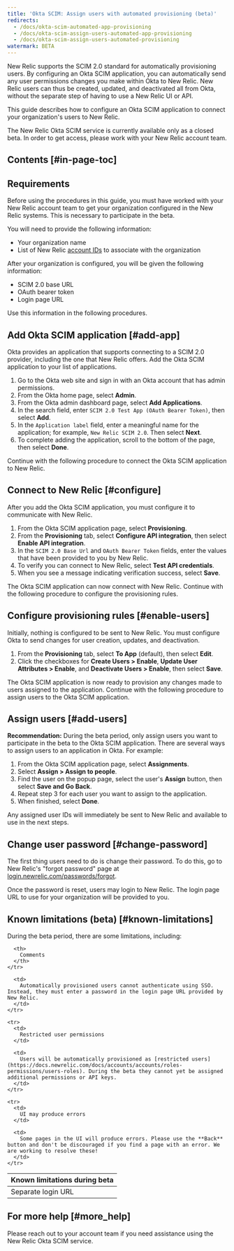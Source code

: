 ```yaml
---
title: 'Okta SCIM: Assign users with automated provisioning (beta)'
redirects:
  - /docs/okta-scim-automated-app-provisioning
  - /docs/okta-scim-assign-users-automated-app-provisioning
  - /docs/okta-scim-assign-users-automated-provisioning
watermark: BETA
---
```


New Relic supports the SCIM 2.0 standard for automatically provisioning users. By configuring an Okta SCIM application, you can automatically send any user permissions changes you make within Okta to New Relic. New Relic users can thus be created, updated, and deactivated all from Okta, without the separate step of having to use a New Relic UI or API.

This guide describes how to configure an Okta SCIM application to connect your organization's users to New Relic.

<Callout variant="tip">
  The New Relic Okta SCIM service is currently available only as a closed beta. In order to get access, please work with your New Relic account team.
</Callout>

## Contents [#in-page-toc]

## Requirements

Before using the procedures in this guide, you must have worked with your New Relic account team to get your organization configured in the New Relic systems. This is necessary to participate in the beta.

You will need to provide the following information:

* Your organization name
* List of New Relic [account IDs](https://docs.newrelic.com/docs/accounts/install-new-relic/account-setup/account-id) to associate with the organization

After your organization is configured, you will be given the following information:

* SCIM 2.0 base URL
* OAuth bearer token
* Login page URL

Use this information in the following procedures.

## Add Okta SCIM application [#add-app]

Okta provides an application that supports connecting to a SCIM 2.0 provider, including the one that New Relic offers. Add the Okta SCIM application to your list of applications.

1. Go to the Okta web site and sign in with an Okta account that has admin permissions.
2. From the Okta home page, select **Admin**.
3. From the Okta admin dashboard page, select **Add Applications**.
4. In the search field, enter `SCIM 2.0 Test App (OAuth Bearer Token)`, then select **Add**.
5. In the `Application label` field, enter a meaningful name for the application; for example, `New Relic SCIM 2.0`. Then select **Next**.
6. To complete adding the application, scroll to the bottom of the page, then select **Done**.

Continue with the following procedure to connect the Okta SCIM application to New Relic.

## Connect to New Relic [#configure]

After you add the Okta SCIM application, you must configure it to communicate with New Relic.

1. From the Okta SCIM application page, select **Provisioning**.
2. From the **Provisioning** tab, select **Configure API integration**, then select **Enable API integration**.
3. In the `SCIM 2.0 Base Url` and `OAuth Bearer Token` fields, enter the values that have been provided to you by New Relic.
4. To verify you can connect to New Relic, select **Test API credentials**.
5. When you see a message indicating verification success, select **Save**.

The Okta SCIM application can now connect with New Relic. Continue with the following procedure to configure the provisioning rules.

## Configure provisioning rules [#enable-users]

Initially, nothing is configured to be sent to New Relic. You must configure Okta to send changes for user creation, updates, and deactivation.

1. From the **Provisioning** tab, select **To App** (default), then select **Edit**.
2. Click the checkboxes for **Create Users > Enable**, **Update User Attributes > Enable**, and **Deactivate Users > Enable**, then select **Save**.

The Okta SCIM application is now ready to provision any changes made to users assigned to the application. Continue with the following procedure to assign users to the Okta SCIM application.

## Assign users [#add-users]

**Recommendation:** During the beta period, only assign users you want to participate in the beta to the Okta SCIM application. There are several ways to assign users to an application in Okta. For example:

1. From the Okta SCIM application page, select **Assignments**.
2. Select **Assign > Assign to people**.
3. Find the user on the popup page, select the user's **Assign** button, then select **Save and Go Back**.
4. Repeat step 3 for each user you want to assign to the application.
5. When finished, select **Done**.

Any assigned user IDs will immediately be sent to New Relic and available to use in the next steps.

## Change user password [#change-password]

The first thing users need to do is change their password. To do this, go to New Relic's "forgot password" page at [login.newrelic.com/passwords/forgot](https://login.newrelic.com/passwords/forgot).

Once the password is reset, users may login to New Relic. The login page URL to use for your organization will be provided to you.

## Known limitations (beta) [#known-limitations]

During the beta period, there are some limitations, including:

<table>
  <thead>
    <tr>
      <th style={{ width: "200px" }}>
        Known limitations during beta
      </th>

      <th>
        Comments
      </th>
    </tr>
  </thead>

  <tbody>
    <tr>
      <td>
        Separate login URL
      </td>

      <td>
        Automatically provisioned users cannot authenticate using SSO. Instead, they must enter a password in the login page URL provided by New Relic.
      </td>
    </tr>

    <tr>
      <td>
        Restricted user permissions
      </td>

      <td>
        Users will be automatically provisioned as [restricted users](https://docs.newrelic.com/docs/accounts/accounts/roles-permissions/users-roles). During the beta they cannot yet be assigned additional permissions or API keys.
      </td>
    </tr>

    <tr>
      <td>
        UI may produce errors
      </td>

      <td>
        Some pages in the UI will produce errors. Please use the **Back** button and don't be discouraged if you find a page with an error. We are working to resolve these!
      </td>
    </tr>
  </tbody>
</table>

## For more help [#more_help]

Please reach out to your account team if you need assistance using the New Relic Okta SCIM service.
